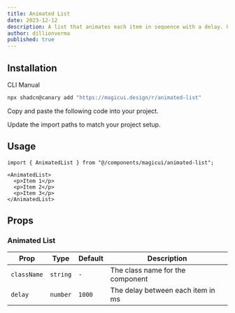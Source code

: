 ```yaml
---
title: Animated List
date: 2023-12-12
description: A list that animates each item in sequence with a delay. Used to showcase notifications or events on your landing page.
author: dillionverma
published: true
---
```


<ComponentPreview name="animated-list-demo" />

## Installation

<Tabs defaultValue="cli">

<TabsList>
  <TabsTrigger value="cli">CLI</TabsTrigger>
  <TabsTrigger value="manual">Manual</TabsTrigger>
</TabsList>
<TabsContent value="cli">

```bash
npx shadcn@canary add "https://magicui.design/r/animated-list"
```

</TabsContent>

<TabsContent value="manual">

<Steps>

<Step>Copy and paste the following code into your project.</Step>

<ComponentSource name="animated-list" />

<Step>Update the import paths to match your project setup.</Step>

</Steps>

</TabsContent>

</Tabs>

## Usage

```tsx
import { AnimatedList } from "@/components/magicui/animated-list";
```

```tsx
<AnimatedList>
  <p>Item 1</p>
  <p>Item 2</p>
  <p>Item 3</p>
</AnimatedList>
```

## Props

### Animated List

| Prop        | Type     | Default | Description                       |
| ----------- | -------- | ------- | --------------------------------- |
| `className` | `string` | `-`     | The class name for the component  |
| `delay`     | `number` | `1000`  | The delay between each item in ms |
